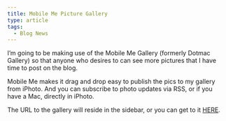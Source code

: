 ```yaml
---
title: Mobile Me Picture Gallery
type: article
tags:
  - Blog News
---
```


I’m going to be making use of the Mobile Me Gallery (formerly Dotmac Gallery) so that anyone who desires to can see more pictures that I have time to post on the blog.

Mobile Me makes it drag and drop easy to publish the pics to my gallery from iPhoto. And you can subscribe to photo updates via RSS, or if you have a Mac, directly in iPhoto.

The URL to the gallery will reside in the sidebar, or you can get to it [HERE](http://gallery.me.com/tjdraper).
